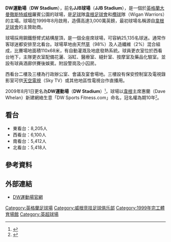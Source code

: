 {{noteta
|G1=足球
|1=zh-hans:威根;zh-hk:韋根;zh-tw:威根;}}
{{Infobox Stadium  
| stadium_name = DW運動場<br />''DW Stadium''
| image        = [[File:JJB_Stadium_04-12-11.jpg|225px]] 
| caption      = 從JJB球場南看台柏攝
| nickname     = The JJB 
| fullname     = DW Stadium 
| coordinates  = {{coord|53|32|51.45|N|2|39|14.53|W|type:landmark}}
| location     = [[英格蘭|英格蘭]][[大曼徹斯特|大曼徹斯特]]<br />[[威根|威根]]羅賓公園
| built        = 1999年
| opened       = 1999年
| owner        = Whelco Holdings
| seating_capacity  = <center>25,135
| tenants      = <center>[[韋根足球會|韋根足球會]]（1999年至今）<br /> {{link-en|威根勇士欖球隊|Wigan Warriors}}（1999年至今）<br /> {{link-en|歐瑞爾欖球隊|Orrell R.U.F.C.}}（2002年－2003年）
|  dimensions  = <center>114 x 74 碼
}}
'''DW運動場'''（'''DW Stadium'''），前名'''JJB球場'''（'''JJB Stadium'''），是一個於[[英格蘭|英格蘭]][[大曼徹斯特|大曼徹斯特]][[威根|威根]]羅賓公園的球場，是[[足球|足球]]隊[[韋根足球會|韋根足球會]]和[[聯合式橄欖球|欖球]]隊{{link-en|威根勇士欖球隊|Wigan Warriors}}（Wigan Warriors）的主場。球場在1999年8月啟用，造價高達3,000萬英鎊，最初球場名稱源自[[韋根足球會|韋根足球會]]的主贊助商{{link-en|JJB體育用品公司|JJB Sports}}。

球場採用鋼鐵懸臂式結構屋頂，是一個全座席球場，可容納25,135名球迷。通常作客球迷都安排至北看台。球場草地由天然[[草|草]]（98%）及人造纖維（2%）混合組成，比賽場地面積110x68米，有自動灌溉及地底發熱系統。球員更衣室位於西看台地下，主隊更衣室配備花灑、浴缸、醫療室、縫針室、按摩室及藥品化驗室。並設有球員酒廊供賽後娛賓。附設警崗及小囚房。

西看台二樓及三樓為行政辦公室、會議及宴會場地。三樓設有保安控制室及電視錄影室可供[[天空電視|天空電視]]（Sky TV）或其他地區性電視台作直播用。

2009年8月1日更名為'''DW運動場'''（'''DW Stadium'''）<small><ref>{{cite news |language=en |url=http://news.bbc.co.uk/sport2/hi/football/teams/w/wigan_athletic/7963855.stm |title=Wigan's JJB Stadium to be renamed |publisher=[[BBC|BBC]] Sport |date=2009-03-25 |accessdate=2009-03-26 |archive-date=2009-03-28 |archive-url=https://web.archive.org/web/20090328134908/http://news.bbc.co.uk/sport2/hi/football/teams/w/wigan_athletic/7963855.stm |dead-url=no }}</ref></small>，球場以[[威根竞技足球俱乐部|韋根]]主席惠蘭（Dave Whelan）新建網絡生意「DW Sports Fitness.com」命名，冠名權為期10年<small><ref>{{cite news |language=en |url=http://www.dailyexpress.co.uk/posts/view/91045 |title=WIGAN RE-NAME JJB STADIUM AFTER DAVID WHELAN'S NEW COMPANY |publisher=Daily Express |date=2009-03-25 |accessdate=2009-03-26}}</ref></small>。

== 看台 ==
* 東看台：8,205人
* 西看台：6,100人
* 南看台：5,412人
* 北看台：5,418人

== 參考資料 ==
{{Reflist}}

== 外部連結 ==
{{commonscat|DW Stadium}}
* [http://dwstadium.com/ DW運動場官網]{{Wayback|url=http://dwstadium.com/ |date=20150128132234 }}

{{英冠球場}}
{{英超球場}}

{{DEFAULTSORT:DW Stadium}}
[[Category:英格蘭足球場|Category:英格蘭足球場]]
[[Category:威根竞技足球俱乐部|Category:威根竞技足球俱乐部]]
[[Category:1999年完工體育場館|Category:1999年完工體育場館]]
[[Category:英超球場|Category:英超球場]]